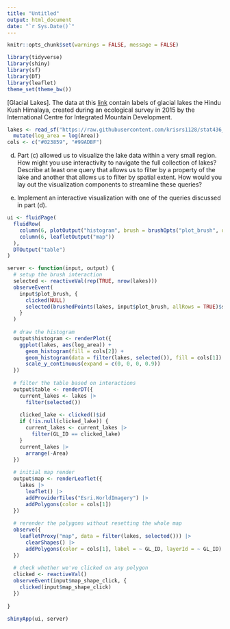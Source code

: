 ```yaml
---
title: "Untitled"
output: html_document
date: "`r Sys.Date()`"
---
```


```r
knitr::opts_chunk$set(warnings = FALSE, message = FALSE)
```

```r
library(tidyverse)
library(shiny)
library(sf)
library(DT)
library(leaflet)
theme_set(theme_bw())
```

[Glacial Lakes]. The data at this
[link](https://raw.githubusercontent.com/krisrs1128/stat436_s23/main/data/GL_3basins_2015.topojson)
contain labels of glacial lakes the Hindu Kush Himalaya, created during an
ecological survey in 2015 by the International Centre for Integrated Mountain
Development.

```r
lakes <- read_sf("https://raw.githubusercontent.com/krisrs1128/stat436_s23/main/data/GL_3basins_2015.topojson") |>
  mutate(log_area = log(Area))
cols <- c("#023859", "#99ADBF")

```

d. Part (c) allowed us to visualize the lake data within a very small region.
How might you use interactivity to navigate the full collection of lakes?
Describe at least one query that allows us to filter by a property of the lake
and another that allows us to filter by spatial extent. How would you lay out
the visualization components to streamline these queries?

e. Implement an interactive visualization with one of the queries discussed in
part (d).

```r
ui <- fluidPage(
  fluidRow(
    column(6, plotOutput("histogram", brush = brushOpts("plot_brush", direction = "x"))),
    column(6, leafletOutput("map"))
  ),
  DTOutput("table")
)

server <- function(input, output) {
  # setup the brush interaction
  selected <- reactiveVal(rep(TRUE, nrow(lakes)))
  observeEvent(
    input$plot_brush, {
      clicked(NULL)
      selected(brushedPoints(lakes, input$plot_brush, allRows = TRUE)$selected_)
    }
  )
  
  # draw the histogram
  output$histogram <- renderPlot({
    ggplot(lakes, aes(log_area)) +
      geom_histogram(fill = cols[2]) +
      geom_histogram(data = filter(lakes, selected()), fill = cols[1]) +
      scale_y_continuous(expand = c(0, 0, 0, 0.9))
  })
  
  # filter the table based on interactions
  output$table <- renderDT({
    current_lakes <- lakes |>
      filter(selected())
    
    clicked_lake <- clicked()$id
    if (!is.null(clicked_lake)) {
      current_lakes <- current_lakes |>
        filter(GL_ID == clicked_lake)
    }
    current_lakes |>
      arrange(-Area)
  })
  
  # initial map render
  output$map <- renderLeaflet({
    lakes |>
      leaflet() |>
      addProviderTiles("Esri.WorldImagery") |>
      addPolygons(color = cols[1])
  })
  
  # rerender the polygons without resetting the whole map
  observe({
    leafletProxy("map", data = filter(lakes, selected())) |>
      clearShapes() |>
      addPolygons(color = cols[1], label = ~ GL_ID, layerId = ~ GL_ID)
  })
  
  # check whether we've clicked on any polygon
  clicked <- reactiveVal()
  observeEvent(input$map_shape_click, { 
    clicked(input$map_shape_click)
  })
  
}

shinyApp(ui, server)
```
